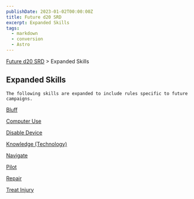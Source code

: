 ```yaml
---
publishDate: 2023-01-02T00:00:00Z
title: Future d20 SRD
excerpt: Expanded Skills
tags:
  - markdown
  - conversion
  - Astro
---
```







[Future d20 SRD](/#futureD20) > Expanded Skills
    




## Expanded Skills
   



    The following skills are expanded to include rules specific to future campaigns.
   



[Bluff](future-d20-srd-expanded-skills-bluff)




[Computer Use](future-d20-srd-expanded-skills-computer-use)




[Disable Device](future-d20-srd-expanded-skills-disable-device)




[Knowledge (Technology)](future-d20-srd-expanded-skills-knowledge-technology)




[Navigate](future-d20-srd-expanded-skills-navigate)




[Pilot](future-d20-srd-expanded-skills-pilot)




[Repair](future-d20-srd-expanded-skills-repair)




[Treat Injury](future-d20-srd-expanded-skills-treat-injury)







